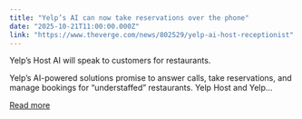 ```yaml
---
title: "Yelp’s AI can now take reservations over the phone"
date: "2025-10-21T11:00:00.000Z"
link: "https://www.theverge.com/news/802529/yelp-ai-host-receptionist"
---
```


Yelp’s Host AI will speak to customers for restaurants.	

Yelp’s AI-powered solutions promise to answer calls, take reservations, and manage bookings for “understaffed” restaurants. Yelp Host and Yelp...

[Read more](https://www.theverge.com/news/802529/yelp-ai-host-receptionist)
